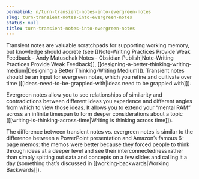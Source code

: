 ```yaml
---
permalink: n/turn-transient-notes-into-evergreen-notes
slug: turn-transient-notes-into-evergreen-notes
status: null
title: turn-transient-notes-into-evergreen-notes
---
```

Transient notes are valuable scratchpads for supporting working memory, but knowledge should accrete (see [[Note-Writing Practices Provide Weak Feedback - Andy Matuschak Notes - Obsidian Publish|Note-Writing Practices Provide Weak Feedback]], [[designing-a-better-thinking-writing-medium|Designing a Better Thinking-Writing Medium]]). Transient notes should be an input for evergreen notes, which you refine and cultivate over time ([[ideas-need-to-be-grappled-with|Ideas need to be grappled with]]).

Evergreen notes allow you to see relationships of similarity and contradictions between different ideas you experience and different angles from which to view those ideas. It allows you to extend your “mental RAM” across an infinite timespan to form deeper considerations about a topic ([[writing-is-thinking-across-time|Writing is thinking across time]]).

The difference between transient notes vs. evergreen notes is similar to the difference between a PowerPoint presentation and Amazon’s famous 6-page memos: the memos were better because they forced people to think through ideas at a deeper level and see their interconnectedness rather than simply spitting out data and concepts on a few slides and calling it a day (something that’s discussed in [[working-backwards|Working Backwards]]).
